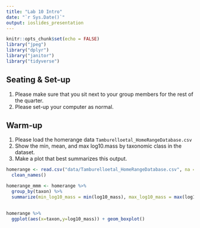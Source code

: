 ```yaml
---
title: "Lab 10 Intro"
date: "`r Sys.Date()`"
output: ioslides_presentation
---
```


```r
knitr::opts_chunk$set(echo = FALSE)
library("jpeg")
library("dplyr")
library("janitor")
library("tidyverse")
```

## Seating & Set-up
1. Please make sure that you sit next to your group members for the rest of the quarter.
2. Please set-up your computer as normal.

## Warm-up
1. Please load the homerange data `Tamburelloetal_HomeRangeDatabase.csv`
2. Show the min, mean, and max log10.mass by taxonomic class in the dataset.
3. Make a plot that best summarizes this output.

```r
homerange <- read.csv("data/Tamburelloetal_HomeRangeDatabase.csv", na = "-999") %>%
  clean_names()
```

```r
homerange_mmm <- homerange %>%
  group_by(taxon) %>%
  summarize(min_log10_mass = min(log10_mass), max_log10_mass = max(log10_mass), mean_log10_mass = mean(log10_mass))
  
```

```r
homerange %>%
  ggplot(aes(x=taxon,y=log10_mass)) + geom_boxplot()

```

